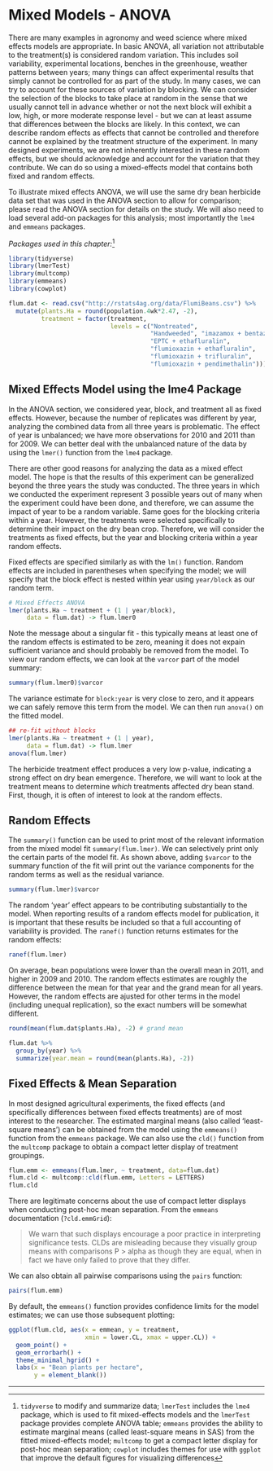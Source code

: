 # Mixed Models - ANOVA

There are many examples in agronomy and weed science where mixed effects models are appropriate. In basic ANOVA, all variation not attributable to the treatment(s) is considered random variation. This includes soil variability, experimental locations, benches in the greenhouse, weather patterns between years; many things can affect experimental results that simply cannot be controlled for as part of the study. In many cases, we can try to account for these sources of variation by blocking. We can consider the selection of the blocks to take place at random in the sense that we usually cannot tell in advance whether or not the next block will exhibit a low, high, or more moderate response level - but we can at least assume that differences between the blocks are likely. In this context, we can describe random effects as effects that cannot be controlled and therefore cannot be explained by the treatment structure of the experiment. In many designed experiments, we are not inherently interested in these random effects, but we should acknowledge and account for the variation that they contribute. We can do so using a mixed-effects model that contains both fixed and random effects. 

To illustrate mixed effects ANOVA, we will use the same dry bean herbicide data set that was used in the ANOVA section to allow for comparison; please read the ANOVA section for details on the study. We will also need to load several add-on packages for this analysis; most importantly the `lme4` and `emmeans` packages.

*Packages used in this chapter:*^[`tidyverse` to modify and summarize data; `lmerTest` includes the `lme4` package, which is used to fit mixed-effects models and the `lmerTest` package provides complete ANOVA table; `emmeans` provides the ability to estimate marginal means (called least-square means in SAS) from the fitted mixed-effects model; `multcomp` to get a compact letter display for post-hoc mean separation; `cowplot` includes themes for use with `ggplot` that improve the default figures for visualizing differences]

```r
library(tidyverse)
library(lmerTest)
library(multcomp)
library(emmeans)
library(cowplot)
```

```r

flum.dat <- read.csv("http://rstats4ag.org/data/FlumiBeans.csv") %>%
  mutate(plants.Ha = round(population.4wk*2.47, -2),
         treatment = factor(treatment, 
                            levels = c("Nontreated", 
                                       "Handweeded", "imazamox + bentazon", 
                                       "EPTC + ethafluralin",
                                       "flumioxazin + ethafluralin", 
                                       "flumioxazin + trifluralin",
                                       "flumioxazin + pendimethalin")))
```

## Mixed Effects Model using the lme4 Package

In the ANOVA section, we considered year, block, and treatment all as fixed effects. However, because the number of replicates was different by year, analyzing the combined data from all three years is problematic. The effect of year is unbalanced; we have more observations for 2010 and 2011 than for 2009. We can better deal with the unbalanced nature of the data by using the `lmer()` function from the `lme4` package. 

There are other good reasons for analyzing the data as a mixed effect model. The hope is that the results of this experiment can be generalized beyond the three years the study was conducted. The three years in which we conducted the experiment represent 3 possible years out of many when the experiment could have been done, and therefore, we can assume the impact of year to be a random variable. Same goes for the blocking criteria within a year. However, the treatments were selected specifically to determine their impact on the dry bean crop. Therefore, we will consider the treatments as fixed effects, but the year and blocking criteria within a year random effects.

Fixed effects are specified similarly as with the `lm()` function. Random effects are included in parentheses when specifying the model; we will specify that the block effect is nested within year using `year/block` as our random term.

```r
# Mixed Effects ANOVA
lmer(plants.Ha ~ treatment + (1 | year/block), 
     data = flum.dat) -> flum.lmer0
```

Note the message about a singular fit - this typically means at least one of the random effects is estimated to be zero, meaning it does not expain sufficient variance and should probably be removed from the model. To view our random effects, we can look at the `varcor` part of the model summary:

```r
summary(flum.lmer0)$varcor
```

The variance estimate for `block:year` is very close to zero, and it appears we can safely remove this term from the model. We can then run `anova()` on the fitted model.

```r
## re-fit without blocks
lmer(plants.Ha ~ treatment + (1 | year), 
     data = flum.dat) -> flum.lmer
anova(flum.lmer)
```

The herbicide treatment effect produces a very low p-value, indicating a strong effect on dry bean emergence. Therefore, we will want to look at the treatment means to determine *which* treatments affected dry bean stand. First, though, it is often of interest to look at the random effects. 

## Random Effects

The `summary()` function can be used to print most of the relevant information from the mixed model fit `summary(flum.lmer)`. We can selectively print only the certain parts of the model fit. As shown above, adding `$varcor` to the summary function of the fit will print out the variance components for the random terms as well as the residual variance.

```r
summary(flum.lmer)$varcor
```

The random 'year' effect appears to be contributing substantially to the model. When reporting results of a random effects model for publication, it is important that these results be included so that a full accounting of variability is provided. The `ranef()` function returns estimates for the random effects:

```r
ranef(flum.lmer)
```

On average, bean populations were lower than the overall mean in 2011, and higher in 2009 and 2010. The random effects estimates are roughly the difference between the mean for that year and the grand mean for all years. However, the random effects are ajusted for other terms in the model (including unequal replication), so the exact numbers will be somewhat different.

```r
round(mean(flum.dat$plants.Ha), -2) # grand mean

flum.dat %>%
  group_by(year) %>%
  summarize(year.mean = round(mean(plants.Ha), -2))
```

## Fixed Effects & Mean Separation

In most designed agricultural experiments, the fixed effects (and specifically differences between fixed effects treatments) are of most interest to the researcher. The estimated marginal means (also called 'least-square means') can be obtained from the model using the `emmeans()` function from the `emmeans` package. We can also use the `cld()` function from the `multcomp` package to obtain a compact letter display of treatment groupings.

```r
flum.emm <- emmeans(flum.lmer, ~ treatment, data=flum.dat)
flum.cld <- multcomp::cld(flum.emm, Letters = LETTERS) 
flum.cld
```

There are legitimate concerns about the use of compact letter displays when conducting post-hoc mean separation. From the `emmeans` documentation (`?cld.emmGrid`):

> We warn that such displays encourage a poor practice in interpreting significance tests. CLDs are misleading because they visually group means with comparisons P > alpha as though they are equal, when in fact we have only failed to prove that they differ.

We can also obtain all pairwise comparisons using the `pairs` function:

```r
pairs(flum.emm)
```

By default, the `emmeans()` function provides confidence limits for the model estimates; we can use those subsequent plotting: 

```r
ggplot(flum.cld, aes(x = emmean, y = treatment,
                     xmin = lower.CL, xmax = upper.CL)) +
  geom_point() +
  geom_errorbarh() + 
  theme_minimal_hgrid() +
  labs(x = "Bean plants per hectare",
       y = element_blank())
```
*****
